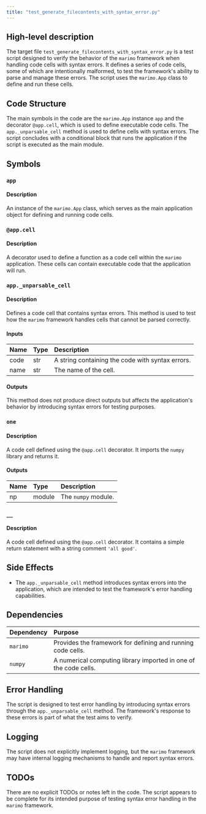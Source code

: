 ```yaml
---
title: "test_generate_filecontents_with_syntax_error.py"
---
```


## High-level description

The target file `test_generate_filecontents_with_syntax_error.py` is a test script designed to verify the behavior of the `marimo` framework when handling code cells with syntax errors. It defines a series of code cells, some of which are intentionally malformed, to test the framework's ability to parse and manage these errors. The script uses the `marimo.App` class to define and run these cells.

## Code Structure

The main symbols in the code are the `marimo.App` instance `app` and the decorator `@app.cell`, which is used to define executable code cells. The `app._unparsable_cell` method is used to define cells with syntax errors. The script concludes with a conditional block that runs the application if the script is executed as the main module.

## Symbols

### `app`
#### Description
An instance of the `marimo.App` class, which serves as the main application object for defining and running code cells.

### `@app.cell`
#### Description
A decorator used to define a function as a code cell within the `marimo` application. These cells can contain executable code that the application will run.

### `app._unparsable_cell`
#### Description
Defines a code cell that contains syntax errors. This method is used to test how the `marimo` framework handles cells that cannot be parsed correctly.

#### Inputs
| Name | Type | Description |
|:-----|:-----|:------------|
| code | str | A string containing the code with syntax errors. |
| name | str | The name of the cell. |

#### Outputs
This method does not produce direct outputs but affects the application's behavior by introducing syntax errors for testing purposes.

### `one`
#### Description
A code cell defined using the `@app.cell` decorator. It imports the `numpy` library and returns it.

#### Outputs
| Name | Type | Description |
|:-----|:-----|:------------|
| np | module | The `numpy` module. |

### `__`
#### Description
A code cell defined using the `@app.cell` decorator. It contains a simple return statement with a string comment `'all good'`.

## Side Effects

- The `app._unparsable_cell` method introduces syntax errors into the application, which are intended to test the framework's error handling capabilities.

## Dependencies

| Dependency | Purpose |
|:-----------|:--------|
| `marimo` | Provides the framework for defining and running code cells. |
| `numpy` | A numerical computing library imported in one of the code cells. |

## Error Handling

The script is designed to test error handling by introducing syntax errors through the `app._unparsable_cell` method. The framework's response to these errors is part of what the test aims to verify.

## Logging

The script does not explicitly implement logging, but the `marimo` framework may have internal logging mechanisms to handle and report syntax errors.

## TODOs

There are no explicit TODOs or notes left in the code. The script appears to be complete for its intended purpose of testing syntax error handling in the `marimo` framework.